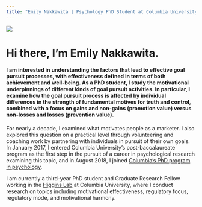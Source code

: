 ```yaml
---
title: "Emily Nakkawita | Psychology PhD Student at Columbia University"
---
```


<img src="images/emilynakkawita.jpg" class = "imgright">

# Hi there, I'm Emily Nakkawita.

#### I am interested in understanding the factors that lead to effective goal pursuit processes, with effectiveness defined in terms of both achievement and well-being. As a PhD student, I study the motivational underpinnings of different kinds of goal pursuit activities. In particular, I examine how the goal pursuit process is affected by individual differences in the strength of fundamental motives for truth and control, combined with a focus on gains and non-gains (promotion value) versus non-losses and losses (prevention value).

For nearly a decade, I examined what motivates people as a marketer. I also explored this question on a practical level through volunteering and coaching work by partnering with individuals in pursuit of their own goals. In January 2017, I entered Columbia University’s post-baccalaureate program as the first step in the pursuit of a career in psychological research examining this topic, and in August 2018, I joined [Columbia’s PhD program in psychology](https://psychology.columbia.edu/content/graduate-program-0).

I am currently a third-year PhD student and Graduate Research Fellow working in the [Higgins Lab](http://higginsweb.psych.columbia.edu/) at Columbia University, where I conduct research on topics including motivational effectiveness, regulatory focus, regulatory mode, and motivational harmony.